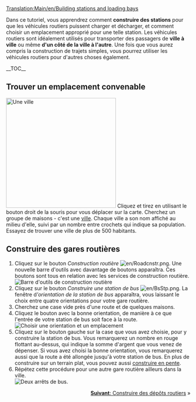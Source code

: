 [[Translation:Main/en/Building stations and loading bays]]{{en/-}}{{fr/Tutoriel}}

Dans ce tutoriel, vous apprendrez comment '''construire des stations''' pour que les véhicules routiers puissent charger et décharger, et comment choisir un emplacement approprié pour une telle station. Les véhicules routiers sont idéalement utilisés pour transporter des passagers de '''ville à ville''' ou même '''d'un côté de la ville à l'autre'''. Une fois que vous aurez compris la construction de trajets simples, vous pourrez utiliser les véhicules routiers pour d'autres choses également.

__TOC__

==Trouver un emplacement convenable==
[[File:en/tutorial bus 1.png|thumb|300px|left|Une ville]]
Cliquez et tirez en utilisant le bouton droit de la souris pour vous déplacer sur la carte. Cherchez un groupe de maisons - c'est une [[Main/fr/Ville|ville]]. Chaque ville a son nom affiché au milieu d'elle, suivi par un nombre entre crochets qui indique sa population. Essayez de trouver une ville de plus de 500 habitants.
<br clear="left" />

==Construire des gares routières==
# Cliquez sur le bouton ''Construction routière'' [[File:en/Roadcnstr.png]]. Une nouvelle barre d'outils avec davantage de boutons apparaîtra. Ces boutons sont tous en relation avec les services de construction routière.<br/>[[File:en/Road constructionnew.png|none|frame|Barre d'outils de construction routière]]
# Cliquez sur le bouton ''Construire une station de bus'' [[File:en/BsStp.png]]. La fenêtre d'''orientation de la station de bus'' apparaîtra, vous laissant le choix entre quatre orientations pour votre gare routière.
# Cherchez une case vide près d'une route et de quelques maisons.
# Cliquez le bouton avec la bonne orientation, de manière à ce que l'entrée de votre station de bus soit face à la route.<br/>[[File:en/tutorial bus 2.png|frame|none|Choisir une orientation et un emplacement]]
# Cliquez sur le bouton gauche sur la case que vous avez choisie, pour y construire la station de bus. Vous remarquerez un nombre en rouge flottant au-dessus, qui indique la somme d'argent que vous venez de dépenser. Si vous avez choisi la bonne orientation, vous remarquerez aussi que la route a été allongée jusqu'à votre station de bus. En plus de construire sur un terrain plat, vous pouvez aussi [[Main/fr/Construire en pente|construire en pente]].
# Répétez cette procédure pour une autre gare routière ailleurs dans la ville.<br/>[[File:en/tutorial bus 3.png|frame|none|Deux arrêts de bus.]]

<span style="float: right">[[Main/fr/Construction de dépôts routiers|'''Suivant''': Construire des dépôts routiers]] &raquo;</span>